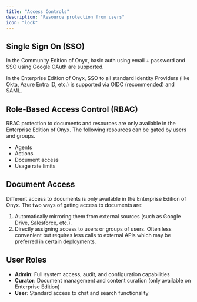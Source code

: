 ```yaml
---
title: "Access Controls"
description: "Resource protection from users"
icon: "lock"
---
```



## Single Sign On (SSO)
In the Community Edition of Onyx, basic auth using email + password and SSO using Google OAuth are supported.

In the Enterprise Edition of Onyx, SSO to all standard Identity Providers (like Okta, Azure Entra ID, etc.) is supported via OIDC (recommended) and SAML.


## Role-Based Access Control (RBAC)
RBAC protection to documents and resources are only available in the Enterprise Edition of Onyx. The following resources can be gated by users and groups.
- Agents
- Actions
- Document access
- Usage rate limits

## Document Access
Different access to documents is only available in the Enterprise Edition of Onyx. The two ways of gating access to documents are:

1. Automatically mirroring them from external sources (such as Google Drive, Salesforce, etc.).
2. Directly assigning access to users or groups of users. Often less convenient but requires less calls to external APIs which may be preferred in certain deployments.

## User Roles
- **Admin**: Full system access, audit, and configuration capabilities
- **Curator**: Document management and content curation (only available on Enterprise Edition)
- **User**: Standard access to chat and search functionality
